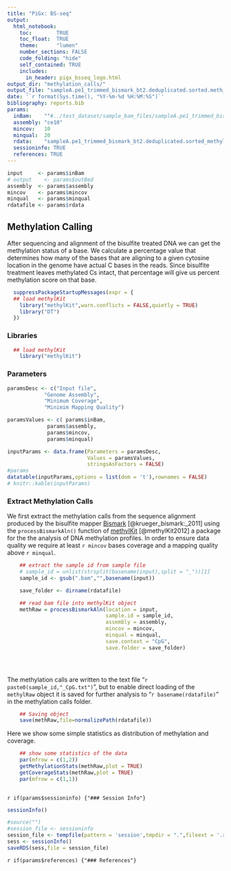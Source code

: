 ```yaml
---
title: "PiGx: BS-seq"
output: 
  html_notebook:
    toc:        TRUE
    toc_float:  TRUE
    theme:      "lumen"
    number_sections: FALSE
    code_folding: "hide"
    self_contained: TRUE
    includes:
      in_header: pigx_bsseq_logo.html
output_dir: "methylation_calls/"
output_file: "sampleA.pe1_trimmed_bismark_bt2.deduplicated.sorted.meth_calls.html"
date: '`r format(Sys.time(), "%Y-%m-%d %H:%M:%S")`'
bibliography: reports.bib
params:
  inBam:    ""#../test_dataset/sample_bam_files/sampleA.pe1_trimmed_bismark_bt2.deduplicated.sorted.bam"
  assembly: "ce10"
  mincov:   10
  minqual:  20
  rdata:    "sampleA.pe1_trimmed_bismark_bt2.deduplicated.sorted_methylRaw.RData"
  sessioninfo: TRUE
  references: TRUE
---
```


```r

input     <- params$inBam
# output    <- params$outBed
assembly  <- params$assembly
mincov    <- params$mincov
minqual   <- params$minqual
rdatafile <- params$rdata
```


## Methylation Calling

After sequencing and alignment of the bisulfite treated DNA we can get the methylation status of a base. 
We calculate a percentage value that determines how many of the bases that are aligning to a given cytosine location in the genome have actual C bases in the reads. Since bisulfite treatment leaves methylated Cs intact, that percentage will give us percent methylation score on that base.

<!-- this is the local dir: `r  getwd()` -->
<!-- Here I need to write a short section why we do this -->

```r

  suppressPackageStartupMessages(expr = {
  ## load methylKit
    library("methylKit",warn.conflicts = FALSE,quietly = TRUE)
    library("DT")
  })
```

### Libraries
```r

  ## load methylKit
    library("methylKit")

```

### Parameters
```r

paramsDesc <- c("Input file",
            "Genome Assembly",
            "Minimum Coverage",
            "Minimim Mapping Quality")

paramsValues <- c( params$inBam,
             params$assembly,
             params$mincov,
             params$minqual)

inputParams <- data.frame(Parameters = paramsDesc,
                          Values = paramsValues,
                          stringsAsFactors = FALSE)
#params
datatable(inputParams,options = list(dom = 't'),rownames = FALSE)
# knitr::kable(inputParams)
```




### Extract Methylation Calls

We first extract the methylation calls from the sequence alignment produced by the bisulfite mapper [Bismark](https://www.bioinformatics.babraham.ac.uk/projects/bismark/) [@krueger_bismark:_2011] using the `processBismarkAln()` function of [methylKit](https://bioconductor.org/packages/release/bioc/html/methylKit.html) [@methylKit2012]  a package for the the analysis of DNA methylation profiles. In order to ensure data quality we require at least `r mincov` bases coverage and a mapping quality above `r minqual`. 

```r

    ## extract the sample id from sample file 
    # sample_id = unlist(strsplit(basename(input),split = "_"))[1]
    sample_id <- gsub(".bam","",basename(input))

    save_folder <- dirname(rdatafile)

    ## read bam file into methylKit object
    methRaw = processBismarkAln(location = input,
                                sample.id = sample_id,
                                assembly = assembly,
                                mincov = mincov,
                                minqual = minqual,
                                save.context = "CpG",
                                save.folder = save_folder)


  
```
The methylation calls are written to the text file "`r paste0(sample_id,"_CpG.txt")`", 
but to enable direct loading of the `methylRaw` object it is saved for further analysis to "`r basename(rdatafile)`" in the methylation calls folder.
```r
    ## Saving object
    save(methRaw,file=normalizePath(rdatafile)) 
```

Here we show some simple statistics as distribution of methylation and coverage.

```r


    ## show some statistics of the data  
    par(mfrow = c(1,2))
    getMethylationStats(methRaw,plot = TRUE)
    getCoverageStats(methRaw,plot = TRUE)
    par(mfrow = c(1,1))
    
```

<!-- ### Session Info -->

`r if(params$sessioninfo) {"### Session Info"}`

```r
sessionInfo()
```

```r
#source("") 
#session_file <- sessioninfo
session_file <- tempfile(pattern = 'session',tmpdir = ".",fileext = '.rds')
sess <- sessionInfo()
saveRDS(sess,file = session_file)
```


`r if(params$references) {"### References"}`

<!-- Document final rule -->
------------------------------------